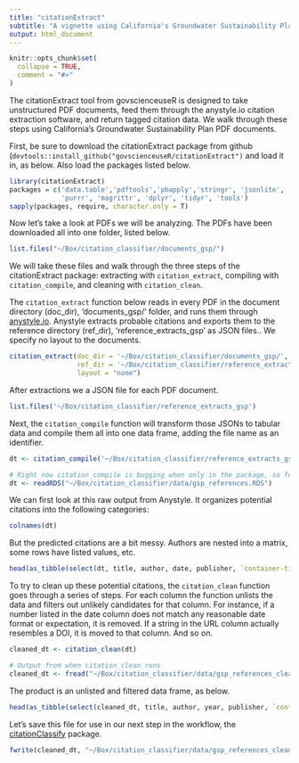 ```yaml
---
title: "citationExtract"
subtitle: "A vignette using California's Groundwater Sustainability Plan documents"
output: html_document
---
```

<!----
These were in the yaml but the html won't render to the vignette folder and that is annoying to me, so instead i run this: rmarkdown::render('vignettes/sgma.Rmd', output_dir = 'vignettes')
output: rmarkdown::html_vignette
vignette: >
  %\VignetteIndexEntry{sgma}
  %\VignetteEngine{knitr::rmarkdown}
  %\VignetteEncoding{UTF-8}
--->
```r
knitr::opts_chunk$set(
  collapse = TRUE,
  comment = "#>"
)
```

The citationExtract tool from govscienceuseR is designed to take unstructured PDF documents, feed them through the anystyle.io citation extraction software, and return tagged citation data. We walk through these steps using California's Groundwater Sustainability Plan PDF documents.  

First, be sure to download the citationExtract package from github (`devtools::install_github("govscienceuseR/citationExtract")` and load it in, as below. Also load the packages listed below.  

```r
library(citationExtract)
packages = c('data.table','pdftools','pbapply','stringr', 'jsonlite', 
             'purrr', 'magrittr', 'dplyr', 'tidyr', 'tools')
sapply(packages, require, character.only = T)
```

Now let's take a look at PDFs we will be analyzing. The PDFs have been downloaded all into one folder, listed below.  

```r
list.files("~/Box/citation_classifier/documents_gsp/")
```

We will take these files and walk through the three steps of the citationExtract package: extracting with `citation_extract`, compiling with `citation_compile`, and cleaning with `citation_clean`.  

The `citation_extract` function below reads in every PDF in the document directory (doc_dir), 'documents_gsp/' folder, and runs them through [anystyle.io](https://anystyle.io/). Anystyle extracts probable citations and exports them to the reference directory (ref_dir), 'reference_extracts_gsp' as JSON files.. We specify no layout to the documents.  

```r
citation_extract(doc_dir = '~/Box/citation_classifier/documents_gsp/', 
                 ref_dir = '~/Box/citation_classifier/reference_extracts_gsp', 
                 layout = "none")
```

After extractions we a JSON file for each PDF document.  

```r
list.files('~/Box/citation_classifier/reference_extracts_gsp')
```

Next, the `citation_compile` function will transform those JSONs to tabular data and compile them all into one data frame, adding the file name as an identifier.  

```r
dt <- citation_compile('~/Box/citation_classifier/reference_extracts_gsp')
```

```r
# Right now citation_compile is bugging when only in the package, so for now overwriting it. Output from when citation_compile runs outside of package
dt <- readRDS("~/Box/citation_classifier/data/gsp_references.RDS")
```

We can first look at this raw output from Anystyle. It organizes potential citations into the following categories:  

```r
colnames(dt)
```

But the predicted citations are a bit messy. Authors are nested into a matrix, some rows have listed values, etc.  

```r
head(as_tibble(select(dt, title, author, date, publisher, `container-title`, doi)), n = 10)
```

To try to clean up these potential citations, the `citation_clean` function goes through a series of steps. For each column the function unlists the data and filters out unlikely candidates for that column. For instance, if a number listed in the date column does not match any reasonable date format or expectation, it is removed. If a string in the URL column actually resembles a DOI, it is moved to that column. And so on. 


```r
cleaned_dt <- citation_clean(dt)
```

```r
# Output from when citation_clean runs
cleaned_dt <- fread("~/Box/citation_classifier/data/gsp_references_clean.csv")
```

The product is an unlisted and filtered data frame, as below.  

```r
head(as_tibble(select(cleaned_dt, title, author, year, publisher, `container`, doi)), n = 10)
```

Let's save this file for use in our next step in the workflow, the [citationClassify](https://github.com/govscienceuseR/citationClassify) package. 
```r
fwrite(cleaned_dt, "~/Box/citation_classifier/data/gsp_references_clean.csv")
```


